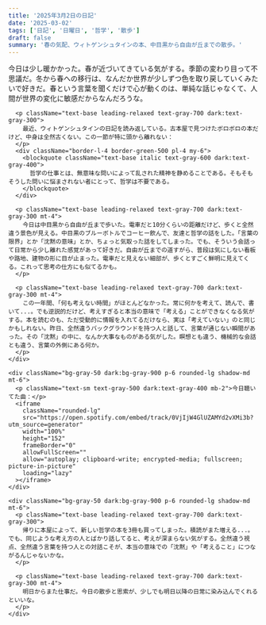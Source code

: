 ```yaml
---
title: '2025年3月2日の日記'
date: '2025-03-02'
tags: ['日記', '日曜日', '哲学', '散歩']
draft: false
summary: '春の気配、ウィトゲンシュタインの本、中目黒から自由が丘までの散歩。'
---
```


<div className="prose dark:prose-dark max-w-none">
  <div className="space-y-6">
    <div className="bg-gray-50 dark:bg-gray-900 p-6 rounded-lg shadow-md">
      <p className="text-base leading-relaxed text-gray-700 dark:text-gray-300 mb-4">
        今日は少し暖かかった。春が近づいてきている気がする。季節の変わり目って不思議だ。冬から春への移行は、なんだか世界が少しずつ色を取り戻していくみたいで好きだ。春という言葉を聞くだけで心が動くのは、単純な話じゃなくて、人間が世界の変化に敏感だからなんだろうな。
      </p>

      <p className="text-base leading-relaxed text-gray-700 dark:text-gray-300">
        最近、ウィトゲンシュタインの日記を読み返している。古本屋で見つけたボロボロの本だけど、中身は全然古くない。この一節が特に頭から離れない：
      </p>
      <div className="border-l-4 border-green-500 pl-4 my-6">
        <blockquote className="text-base italic text-gray-600 dark:text-gray-400">
          哲学の仕事とは、無意味な問いによって乱された精神を静めることである。そもそもそうした問いに悩まされない者にとって、哲学は不要である。
        </blockquote>
      </div>

      <p className="text-base leading-relaxed text-gray-700 dark:text-gray-300 mt-4">
        今日は中目黒から自由が丘まで歩いた。電車だと10分くらいの距離だけど、歩くと全然違う景色が見える。中目黒のブルーボトルでコーヒー飲んで、友達と哲学の話をした。「言葉の限界」とか「沈黙の意味」とか、ちょっと気取った話をしてしまった。でも、そういう会話って日常から少し離れた感覚があって好きだ。自由が丘までの道すがら、普段は気にしない看板や路地、建物の形に目が止まった。電車だと見えない細部が、歩くとすごく鮮明に見えてくる。これって思考の仕方にも似てるかも。
      </p>

      <p className="text-base leading-relaxed text-gray-700 dark:text-gray-300 mt-4">
        この一年間、「何も考えない時間」がほとんどなかった。常に何かを考えて、読んで、書いて...。でも逆説的だけど、考えすぎると本当の意味で「考える」ことができなくなる気がする。本を読むのも、ただ受動的に情報を入れてるだけなら、実は「考えていない」のと同じかもしれない。昨日、全然違うバックグラウンドを持つ人と話して、言葉が通じない瞬間があった。その「沈黙」の中に、なんか大事なものがある気がした。瞑想とも違う、機械的な会話とも違う、言葉の外側にある何か。
      </p>
    </div>

    <div className="bg-gray-50 dark:bg-gray-900 p-6 rounded-lg shadow-md mt-6">
      <p className="text-sm text-gray-500 dark:text-gray-400 mb-2">今日聴いてた曲：</p>
      <iframe
        className="rounded-lg"
        src="https://open.spotify.com/embed/track/0VjIjW4GlUZAMYd2vXMi3b?utm_source=generator"
        width="100%"
        height="152"
        frameBorder="0"
        allowFullScreen=""
        allow="autoplay; clipboard-write; encrypted-media; fullscreen; picture-in-picture"
        loading="lazy"
      ></iframe>
    </div>

    <div className="bg-gray-50 dark:bg-gray-900 p-6 rounded-lg shadow-md mt-6">
      <p className="text-base leading-relaxed text-gray-700 dark:text-gray-300">
        帰りに本屋によって、新しい哲学の本を3冊も買ってしまった。積読がまた増える...。でも、同じような考え方の人とばかり話してると、考えが深まらない気がする。全然違う視点、全然違う言葉を持つ人との対話こそが、本当の意味での「沈黙」や「考えること」につながるんじゃないかな。
      </p>
      
      <p className="text-base leading-relaxed text-gray-700 dark:text-gray-300 mt-4">
        明日からまた仕事だ。今日の散歩と思索が、少しでも明日以降の日常に染み込んでくれるといいな。
      </p>
    </div>
  </div>
</div>